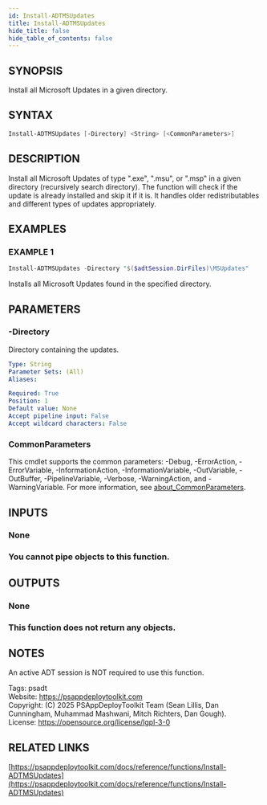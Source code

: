 ```yaml
---
id: Install-ADTMSUpdates
title: Install-ADTMSUpdates
hide_title: false
hide_table_of_contents: false
---
```


## SYNOPSIS

Install all Microsoft Updates in a given directory.

## SYNTAX

```powershell
Install-ADTMSUpdates [-Directory] <String> [<CommonParameters>]
```

## DESCRIPTION

Install all Microsoft Updates of type ".exe", ".msu", or ".msp" in a given directory (recursively search directory).
The function will check if the update is already installed and skip it if it is.
It handles older redistributables and different types of updates appropriately.

## EXAMPLES

### EXAMPLE 1

```powershell
Install-ADTMSUpdates -Directory "$($adtSession.DirFiles)\MSUpdates"
```

Installs all Microsoft Updates found in the specified directory.

## PARAMETERS

### -Directory

Directory containing the updates.

```yaml
Type: String
Parameter Sets: (All)
Aliases:

Required: True
Position: 1
Default value: None
Accept pipeline input: False
Accept wildcard characters: False
```

### CommonParameters

This cmdlet supports the common parameters: -Debug, -ErrorAction, -ErrorVariable, -InformationAction, -InformationVariable, -OutVariable, -OutBuffer, -PipelineVariable, -Verbose, -WarningAction, and -WarningVariable. For more information, see [about_CommonParameters](http://go.microsoft.com/fwlink/?LinkID=113216).

## INPUTS

### None

### You cannot pipe objects to this function.
## OUTPUTS

### None

### This function does not return any objects.
## NOTES
An active ADT session is NOT required to use this function.

Tags: psadt<br />
Website: https://psappdeploytoolkit.com<br />
Copyright: (C) 2025 PSAppDeployToolkit Team (Sean Lillis, Dan Cunningham, Muhammad Mashwani, Mitch Richters, Dan Gough).<br />
License: https://opensource.org/license/lgpl-3-0

## RELATED LINKS

[https://psappdeploytoolkit.com/docs/reference/functions/Install-ADTMSUpdates](https://psappdeploytoolkit.com/docs/reference/functions/Install-ADTMSUpdates)
